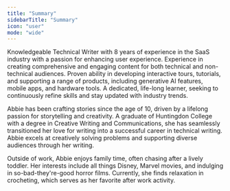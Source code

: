 ```yaml
---
title: "Summary"
sidebarTitle: "Summary"
icon: "user"
mode: "wide"
---
```


<Tabs>
  <Tab title="Professional">
    Knowledgeable Technical Writer with 8 years of experience in the SaaS industry with a passion for enhancing user experience. Experience in creating comprehensive and engaging content for both technical and non-technical audiences. Proven ability in developing interactive tours, tutorials, and supporting a range of products, including generative AI features, mobile apps, and hardware tools. A dedicated, life-long learner, seeking to continuously refine skills and stay updated with industry trends.
  </Tab>
  <Tab title="Personal">

Abbie has been crafting stories since the age of 10, driven by a lifelong passion for storytelling and creativity. A graduate of Huntingdon College with a degree in Creative Writing and Communications, she has seamlessly transitioned her love for writing into a successful career in technical writing. Abbie excels at creatively solving problems and supporting diverse audiences through her writing.

Outside of work, Abbie enjoys family time, often chasing after a lively toddler. Her interests include all things Disney, Marvel movies, and indulging in so-bad-they're-good horror films. Currently, she finds relaxation in crocheting, which serves as her favorite after work activity. </Tab>
</Tabs>
